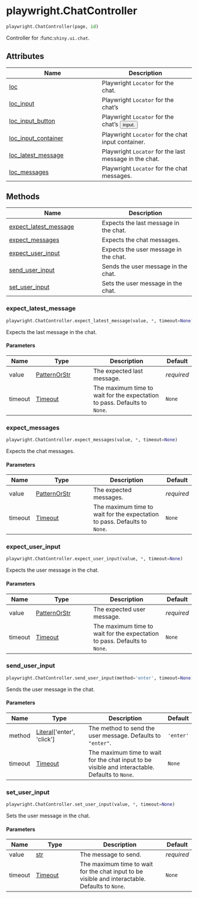 # playwright.ChatController { #shinychat.playwright.ChatController }

```python
playwright.ChatController(page, id)
```

Controller for :func:`shiny.ui.chat`.

## Attributes

| Name | Description |
| --- | --- |
| [loc](#shinychat.playwright.ChatController.loc) | Playwright `Locator` for the chat. |
| [loc_input](#shinychat.playwright.ChatController.loc_input) | Playwright `Locator` for the chat's <textarea> input. |
| [loc_input_button](#shinychat.playwright.ChatController.loc_input_button) | Playwright `Locator` for the chat's <button> input. |
| [loc_input_container](#shinychat.playwright.ChatController.loc_input_container) | Playwright `Locator` for the chat input container. |
| [loc_latest_message](#shinychat.playwright.ChatController.loc_latest_message) | Playwright `Locator` for the last message in the chat. |
| [loc_messages](#shinychat.playwright.ChatController.loc_messages) | Playwright `Locator` for the chat messages. |

## Methods

| Name | Description |
| --- | --- |
| [expect_latest_message](#shinychat.playwright.ChatController.expect_latest_message) | Expects the last message in the chat. |
| [expect_messages](#shinychat.playwright.ChatController.expect_messages) | Expects the chat messages. |
| [expect_user_input](#shinychat.playwright.ChatController.expect_user_input) | Expects the user message in the chat. |
| [send_user_input](#shinychat.playwright.ChatController.send_user_input) | Sends the user message in the chat. |
| [set_user_input](#shinychat.playwright.ChatController.set_user_input) | Sets the user message in the chat. |

### expect_latest_message { #shinychat.playwright.ChatController.expect_latest_message }

```python
playwright.ChatController.expect_latest_message(value, *, timeout=None)
```

Expects the last message in the chat.

#### Parameters {.doc-section .doc-section-parameters}

| Name    | Type                                                   | Description                                                               | Default    |
|---------|--------------------------------------------------------|---------------------------------------------------------------------------|------------|
| value   | [PatternOrStr](`shiny.playwright._types.PatternOrStr`) | The expected last message.                                                | _required_ |
| timeout | [Timeout](`shiny.playwright._types.Timeout`)           | The maximum time to wait for the expectation to pass. Defaults to `None`. | `None`     |

### expect_messages { #shinychat.playwright.ChatController.expect_messages }

```python
playwright.ChatController.expect_messages(value, *, timeout=None)
```

Expects the chat messages.

#### Parameters {.doc-section .doc-section-parameters}

| Name    | Type                                                   | Description                                                               | Default    |
|---------|--------------------------------------------------------|---------------------------------------------------------------------------|------------|
| value   | [PatternOrStr](`shiny.playwright._types.PatternOrStr`) | The expected messages.                                                    | _required_ |
| timeout | [Timeout](`shiny.playwright._types.Timeout`)           | The maximum time to wait for the expectation to pass. Defaults to `None`. | `None`     |

### expect_user_input { #shinychat.playwright.ChatController.expect_user_input }

```python
playwright.ChatController.expect_user_input(value, *, timeout=None)
```

Expects the user message in the chat.

#### Parameters {.doc-section .doc-section-parameters}

| Name    | Type                                                   | Description                                                               | Default    |
|---------|--------------------------------------------------------|---------------------------------------------------------------------------|------------|
| value   | [PatternOrStr](`shiny.playwright._types.PatternOrStr`) | The expected user message.                                                | _required_ |
| timeout | [Timeout](`shiny.playwright._types.Timeout`)           | The maximum time to wait for the expectation to pass. Defaults to `None`. | `None`     |

### send_user_input { #shinychat.playwright.ChatController.send_user_input }

```python
playwright.ChatController.send_user_input(method='enter', timeout=None)
```

Sends the user message in the chat.

#### Parameters {.doc-section .doc-section-parameters}

| Name    | Type                                                | Description                                                                                     | Default   |
|---------|-----------------------------------------------------|-------------------------------------------------------------------------------------------------|-----------|
| method  | [Literal](`typing.Literal`)\[\'enter\', \'click\'\] | The method to send the user message. Defaults to `"enter"`.                                     | `'enter'` |
| timeout | [Timeout](`shiny.playwright._types.Timeout`)        | The maximum time to wait for the chat input to be visible and interactable. Defaults to `None`. | `None`    |

### set_user_input { #shinychat.playwright.ChatController.set_user_input }

```python
playwright.ChatController.set_user_input(value, *, timeout=None)
```

Sets the user message in the chat.

#### Parameters {.doc-section .doc-section-parameters}

| Name    | Type                                         | Description                                                                                     | Default    |
|---------|----------------------------------------------|-------------------------------------------------------------------------------------------------|------------|
| value   | [str](`str`)                                 | The message to send.                                                                            | _required_ |
| timeout | [Timeout](`shiny.playwright._types.Timeout`) | The maximum time to wait for the chat input to be visible and interactable. Defaults to `None`. | `None`     |